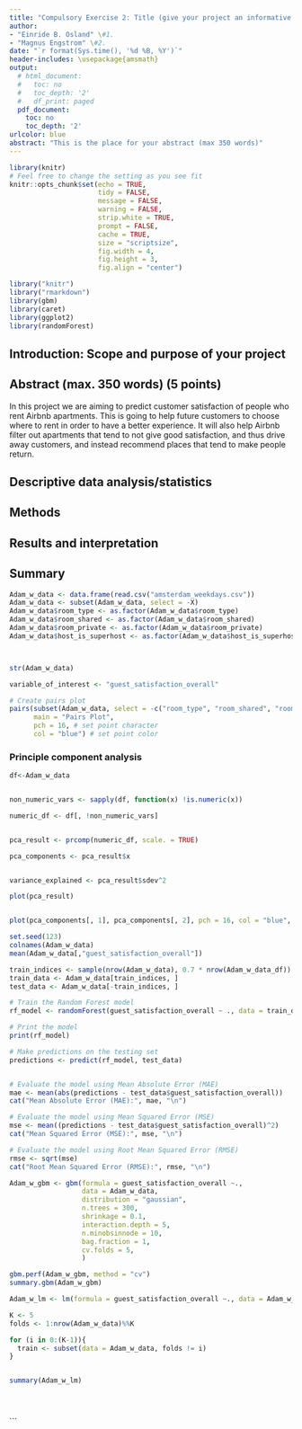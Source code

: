 ```yaml
---
title: "Compulsory Exercise 2: Title (give your project an informative title)"
author:
- "Einride B. Osland" \#1.
- "Magnus Engstrom" \#2.
date: "`r format(Sys.time(), '%d %B, %Y')`"
header-includes: \usepackage{amsmath}
output:
  # html_document:
  #   toc: no
  #   toc_depth: '2'
  #   df_print: paged
  pdf_document:
    toc: no
    toc_depth: '2'
urlcolor: blue
abstract: "This is the place for your abstract (max 350 words)"
---
```


```r
library(knitr)
# Feel free to change the setting as you see fit
knitr::opts_chunk$set(echo = TRUE,
                      tidy = FALSE,
                      message = FALSE,
                      warning = FALSE,
                      strip.white = TRUE,
                      prompt = FALSE,
                      cache = TRUE,
                      size = "scriptsize",
                      fig.width = 4,
                      fig.height = 3,
                      fig.align = "center")

```

```r
library("knitr")
library("rmarkdown")
library(gbm)
library(caret)
library(ggplot2)
library(randomForest)
```

<!--  Etc (load all packages needed). -->

## Introduction: Scope and purpose of your project

## Abstract (max. 350 words) (5 points)

In this project we are aiming to predict customer satisfaction of people who rent Airbnb apartments. This is going to help future customers to choose where to rent in order to have a better experience. It will also help Airbnb filter out apartments that tend to not give good satisfaction, and thus drive away customers, and instead recommend places that tend to make people return.


## Descriptive data analysis/statistics

## Methods

## Results and interpretation

## Summary



```r


Adam_w_data <- data.frame(read.csv("amsterdam_weekdays.csv"))
Adam_w_data <- subset(Adam_w_data, select = -X)
Adam_w_data$room_type <- as.factor(Adam_w_data$room_type)
Adam_w_data$room_shared <- as.factor(Adam_w_data$room_shared)
Adam_w_data$room_private <- as.factor(Adam_w_data$room_private)
Adam_w_data$host_is_superhost <- as.factor(Adam_w_data$host_is_superhost)



str(Adam_w_data)
```


```r

variable_of_interest <- "guest_satisfaction_overall"

# Create pairs plot
pairs(subset(Adam_w_data, select = -c("room_type", "room_shared", "room_private","host_is_superhost")), 
      main = "Pairs Plot",
      pch = 16, # set point character
      col = "blue") # set point color

```


### Principle component analysis


```r
df<-Adam_w_data


non_numeric_vars <- sapply(df, function(x) !is.numeric(x))

numeric_df <- df[, !non_numeric_vars]


pca_result <- prcomp(numeric_df, scale. = TRUE)

pca_components <- pca_result$x


variance_explained <- pca_result$sdev^2
```


```r

plot(pca_result)


plot(pca_components[, 1], pca_components[, 2], pch = 16, col = "blue", xlab = "PC1", ylab = "PC2")

```
```r

set.seed(123)
colnames(Adam_w_data)
mean(Adam_w_data[,"guest_satisfaction_overall"])

train_indices <- sample(nrow(Adam_w_data), 0.7 * nrow(Adam_w_data_df))
train_data <- Adam_w_data[train_indices, ]
test_data <- Adam_w_data[-train_indices, ]

# Train the Random Forest model
rf_model <- randomForest(guest_satisfaction_overall ~ ., data = train_data)

# Print the model
print(rf_model)

# Make predictions on the testing set
predictions <- predict(rf_model, test_data)


# Evaluate the model using Mean Absolute Error (MAE)
mae <- mean(abs(predictions - test_data$guest_satisfaction_overall))
cat("Mean Absolute Error (MAE):", mae, "\n")

# Evaluate the model using Mean Squared Error (MSE)
mse <- mean((predictions - test_data$guest_satisfaction_overall)^2)
cat("Mean Squared Error (MSE):", mse, "\n")

# Evaluate the model using Root Mean Squared Error (RMSE)
rmse <- sqrt(mse)
cat("Root Mean Squared Error (RMSE):", rmse, "\n")


```



```r
Adam_w_gbm <- gbm(formula = guest_satisfaction_overall ~., 
                  data = Adam_w_data,
                  distribution = "gaussian",
                  n.trees = 300,
                  shrinkage = 0.1,
                  interaction.depth = 5,
                  n.minobsinnode = 10,
                  bag.fraction = 1,
                  cv.folds = 5,
                  )

gbm.perf(Adam_w_gbm, method = "cv")
summary.gbm(Adam_w_gbm)

Adam_w_lm <- lm(formula = guest_satisfaction_overall ~., data = Adam_w_data)

K <- 5
folds <- 1:nrow(Adam_w_data)%%K

for (i in 0:(K-1)){
  train <- subset(data = Adam_w_data, folds != i)
}


summary(Adam_w_lm)





```


```

